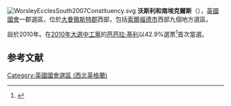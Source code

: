 [[File:WorsleyEcclesSouth2007Constituency.svg|right]]
'''沃斯利和南埃克爾斯'''（{{lang-en|Worsley and Eccles South}}），[[英國|英國]][[英國國會|國會]]一郡選區，位於[[大曼徹斯特郡|大曼徹斯特郡]]西部，包括[[索爾福德市|索爾福德市]]西部九個地方選區。

設於2010年。在[[2010年英國大選|2010年大選中]][[工黨_(英國)|工黨]]的[[芭芭拉·基利|芭芭拉·基利]]以42.9%選票<ref name="">{{cite news
|publisher=[[英國廣播公司|英國廣播公司]]
|date=2010年5月7日
|title=Election 2010/Constituency/Worsley & Eccles South
|url=http://news.bbc.co.uk/1/shared/election2010/results/constituency/f30.stm
|accessdate=2010年10月19日
|archive-date=2017年9月4日
|archive-url=https://web.archive.org/web/20170904072208/http://news.bbc.co.uk/1/shared/election2010/results/constituency/f30.stm
|dead-url=no
}}</ref>首次當選。

==参考文献==
<div class="references-small">
<references></references>
</div>

{{DEFAULTSORT:Worsley and Eccles South (UK Parliament constituency)}}
[[Category:英國國會選區_(西北英格蘭)|Category:英國國會選區 (西北英格蘭)]]